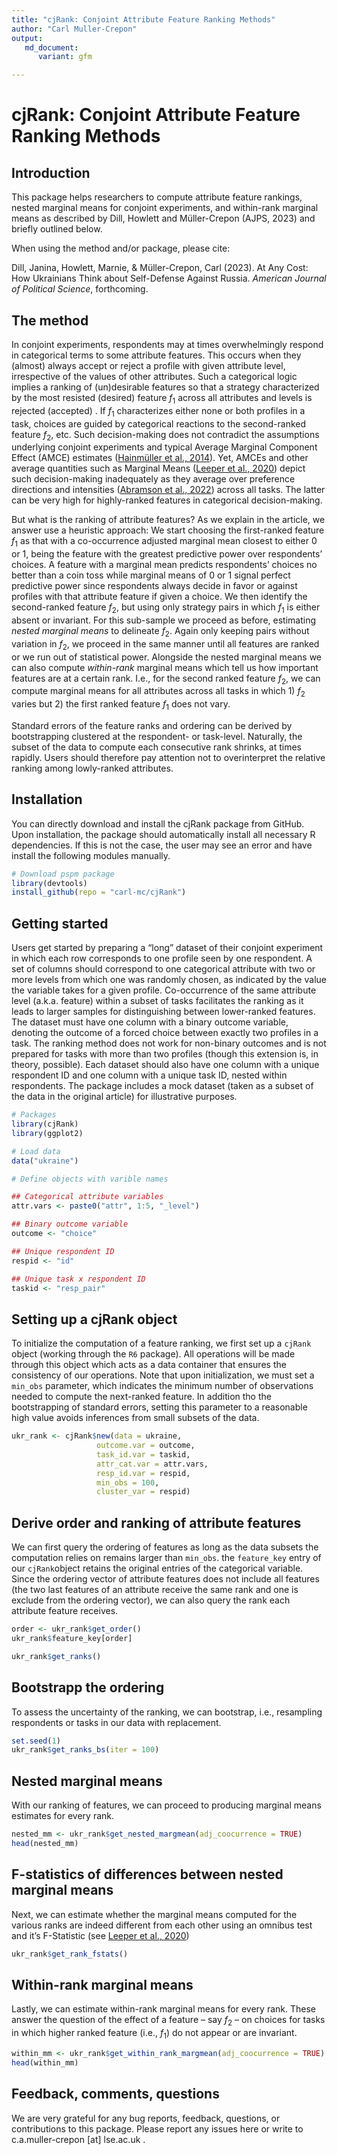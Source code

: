 ```yaml
---
title: "cjRank: Conjoint Attribute Feature Ranking Methods"
author: "Carl Muller-Crepon"
output:
   md_document:
      variant: gfm

---
```



# cjRank: Conjoint Attribute Feature Ranking Methods

## Introduction

This package helps researchers to compute attribute feature rankings, nested marginal means for conjoint experiments, and within-rank marginal means as described by Dill, Howlett and Müller-Crepon (AJPS, 2023) and briefly outlined below.  

When using the method and/or package, please cite: 

Dill, Janina, Howlett, Marnie, & Müller-Crepon, Carl (2023). At Any Cost: How Ukrainians Think about Self-Defense Against Russia. _American Journal of Political Science_, forthcoming. 

## The method


In conjoint experiments, respondents may at times overwhelmingly respond in categorical terms to some attribute features. This occurs when they (almost) always accept or reject a profile with given attribute level, irrespective of the values of other attributes. Such a categorical logic implies a ranking of (un)desirable features so that a strategy characterized by the most resisted (desired) feature $f_1$ across all attributes and levels is rejected (accepted) \textit{irrespective of all lower-ranked features}. If $f_1$ characterizes either none or both profiles in a task, choices are guided by categorical reactions to the second-ranked feature $f_2$, etc. Such decision-making does not contradict the assumptions underlying conjoint experiments and typical Average Marginal Component Effect (AMCE) estimates ([Hainmüller et al., 2014](https://doi.org/10.1093/pan/mpt024)). Yet, AMCEs and other average quantities such as Marginal Means ([Leeper et al., 2020](https://doi.org/10.1017/pan.2019.30)) depict such decision-making inadequately as they average over preference directions and intensities ([Abramson et al., 2022](https://doi.org/10.1111/ajps.12714)) across all tasks. The latter can be very high for highly-ranked features in categorical decision-making. 


But what is the ranking of attribute features? As we explain in the article, we answer use a heuristic approach: We start choosing the first-ranked feature $f_1$ as that with a co-occurrence adjusted marginal mean closest to either 0 or 1, being the feature with the greatest predictive power over respondents' choices. A feature with a marginal mean predicts respondents' choices no better than a coin toss while marginal means of 0 or 1 signal perfect predictive power since respondents always decide in favor or against profiles with that attribute feature if given a choice.
We then identify the second-ranked feature $f_2$, but using only strategy pairs in which $f_1$ is either absent or invariant. For this sub-sample we proceed as before, estimating _nested marginal means_ to delineate $f_2$. Again only keeping pairs without variation in $f_2$, we proceed in the same manner until all features are ranked or we run out of statistical power. Alongside the nested marginal means we can also compute _within-rank_ marginal means which tell us how important features are at a certain rank. I.e., for the second ranked feature $f_2$, we can compute marginal means for all attributes across all tasks in which 1) $f_2$ varies but 2) the first ranked feature $f_1$ does not vary. 

Standard errors of the feature ranks and ordering can be derived by bootstrapping clustered at the respondent- or task-level. Naturally, the subset of the data to compute each consecutive rank shrinks, at times rapidly. Users should therefore pay attention not to overinterpret the relative ranking among lowly-ranked attributes. 

## Installation

You can directly download and install the cjRank package from GitHub. Upon installation, the package should automatically install all necessary R dependencies. If this is not the case, the user may see an error and have install the following modules manually. 

```r
# Download pspm package
library(devtools)
install_github(repo = "carl-mc/cjRank")
```


## Getting started

Users get started by preparing a "long" dataset of their conjoint experiment in which each row corresponds to one profile seen by one respondent. A set of columns should correspond to one categorical attribute with two or more levels from which one was randomly chosen, as indicated by the value the variable takes for a given profile. Co-occurrence of the same attribute level (a.k.a. feature) within a subset of tasks facilitates the ranking as it leads to larger samples for distinguishing between lower-ranked features. The dataset must have one column with a binary outcome variable, denoting the outcome of a forced choice between exactly two profiles in a task. The ranking method does not work for non-binary outcomes and is not prepared for tasks with more than two profiles (though this extension is, in theory, possible). Each dataset should also have one column with a unique respondent ID and one column with a unique task ID, nested within respondents. The package includes a mock dataset (taken as a subset of the data in the original article) for illustrative purposes. 

```r
# Packages
library(cjRank)
library(ggplot2)

# Load data
data("ukraine")

# Define objects with varible names

## Categorical attribute variables
attr.vars <- paste0("attr", 1:5, "_level")

## Binary outcome variable
outcome <- "choice"

## Unique respondent ID
respid <- "id"

## Unique task x respondent ID
taskid <- "resp_pair"

```


## Setting up a cjRank object

To initialize the computation of a feature ranking, we first set up a `cjRank` object (working through the `R6` package). All operations will be made through this object which acts as a data container that ensures the consistency of our operations. Note that upon initialization, we must set a `min_obs` parameter, which indicates the minimum number of observations needed to compute the next-ranked feature. In addition tho the bootstrapping of standard errors, setting this parameter to a reasonable high value avoids inferences from small subsets of the data. 

```r
ukr_rank <- cjRank$new(data = ukraine, 
                   outcome.var = outcome,
                   task_id.var = taskid,
                   attr_cat.var = attr.vars,
                   resp_id.var = respid,
                   min_obs = 100,
                   cluster_var = respid)
```


## Derive order and ranking of attribute features

We can first query the ordering of features as long as the data subsets the computation relies on remains larger than `min_obs`. the `feature_key` entry of our `cjRank`object retains the original entries of the categorical variable. Since the ordering vector of attribute features does not include all features (the two last features of an attribute receive the same rank and one is exclude from the ordering vector), we can also query the rank each attribute feature receives. 
```r

order <- ukr_rank$get_order()
ukr_rank$feature_key[order]

ukr_rank$get_ranks()


```


## Bootstrapp the ordering
To assess the uncertainty of the ranking, we can bootstrap, i.e., resampling respondents or tasks in our data with replacement. 

```r
set.seed(1)
ukr_rank$get_ranks_bs(iter = 100)
```

## Nested marginal means
With our ranking of features, we can proceed to producing marginal means estimates for every rank. 
```r
nested_mm <- ukr_rank$get_nested_margmean(adj_coocurrence = TRUE)
head(nested_mm)
```


## F-statistics of differences between nested marginal means
Next, we can estimate whether the marginal means computed for the various ranks are indeed different from each other using an omnibus test and it's F-Statistic (see [Leeper et al., 2020](https://doi.org/10.1017/pan.2019.30))
```r
ukr_rank$get_rank_fstats()
```

## Within-rank marginal means
Lastly, we can estimate within-rank marginal means for every rank. These answer the question of the effect of a feature -- say $f_2$ -- on choices for tasks in which higher ranked feature (i.e., $f_1$) do not appear or are invariant. 
```r
within_mm <- ukr_rank$get_within_rank_margmean(adj_coocurrence = TRUE)
head(within_mm)
```


## Feedback, comments, questions
We are very grateful for any bug reports, feedback, questions, or contributions to this package. Please report any issues here or write to c.a.muller-crepon [at] lse.ac.uk .
